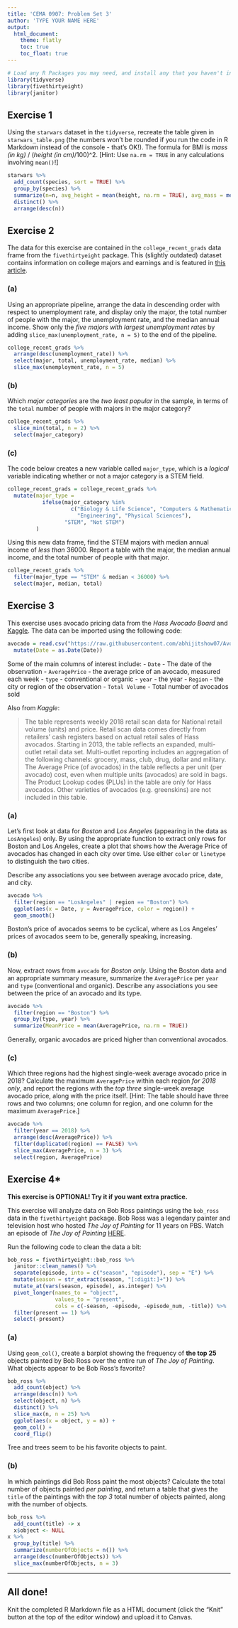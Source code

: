 ```yaml
---
title: 'CEMA 0907: Problem Set 3'
author: 'TYPE YOUR NAME HERE'
output: 
  html_document:
    theme: flatly
    toc: true
    toc_float: true
---
```


```r
# Load any R Packages you may need, and install any that you haven't installed yet
library(tidyverse)
library(fivethirtyeight)
library(janitor)
```


## Exercise 1

Using the `starwars` dataset in the `tidyverse`, recreate the table given in `starwars_table.png` (the numbers won't be rounded if you run the code in R Markdown instead of the console - that's OK!). The formula for BMI is *mass (in kg)* / (*height (in cm)*/100)^2. [Hint: Use `na.rm = TRUE` in any calculations involving `mean()`!]

```r
starwars %>%
  add_count(species, sort = TRUE) %>%
  group_by(species) %>%
  summarize(n=n, avg_height = mean(height, na.rm = TRUE), avg_mass = mean(mass, na.rm = TRUE), avg_bmi = mass/(height/100)^2) %>%
  distinct() %>%
  arrange(desc(n))

```


## Exercise 2

The data for this exercise are contained in the `college_recent_grads` data frame from the `fivethirtyeight` package. This (slightly outdated) dataset contains information on college majors and earnings and is featured in [this article](https://fivethirtyeight.com/features/the-economic-guide-to-picking-a-college-major/). 

### (a)
Using an appropriate pipeline, arrange the data in descending order with respect to unemployment rate, and display only the major, the total number of people with the major, the unemployment rate, and the median annual income. Show only the *five majors with largest unemployment rates* by adding `slice_max(unemployment_rate, n = 5)` to the end of the pipeline. 

```r
college_recent_grads %>%
  arrange(desc(unemployment_rate)) %>%
  select(major, total, unemployment_rate, median) %>%
  slice_max(unemployment_rate, n = 5)
```

### (b)
Which *major categories* are the *two least popular* in the sample, in terms of the `total` number of people with majors in the major category?

```r
college_recent_grads %>%
  slice_min(total, n = 2) %>%
  select(major_category)
```

### (c)
The code below creates a new variable called `major_type`, which is a *logical* variable indicating whether or not a major category is a STEM field. 

```r
college_recent_grads = college_recent_grads %>%
  mutate(major_type = 
           ifelse(major_category %in% 
                    c("Biology & Life Science", "Computers & Mathematics", 
                      "Engineering", "Physical Sciences"), 
                  "STEM", "Not STEM")
         )
```

Using this new data frame, find the STEM majors with median annual income of *less than* 36000. Report a table with the major, the median annual income, and the total number of people with that major. 

```r
college_recent_grads %>%
  filter(major_type == "STEM" & median < 36000) %>%
  select(major, median, total)
```


## Exercise 3

This exercise uses avocado pricing data from the *Hass Avocado Board* and [Kaggle](https://www.kaggle.com/neuromusic/avocado-prices). The data can be imported using the following code:

```r
avocado = read.csv("https://raw.githubusercontent.com/abhijitshow07/Avocado-Price-Prediction-in-USA/master/avocado.csv") %>%
  mutate(Date = as.Date(Date))
```

Some of the main columns of interest include:
- `Date` - The date of the observation
- `AveragePrice` - the average price of an avocado, measured each week
- `type` - conventional or organic
- `year` - the year
- `Region` - the city or region of the observation
- `Total Volume` - Total number of avocados sold

Also from *Kaggle*: 

> The table represents weekly 2018 retail scan data for National retail volume (units) and price. Retail scan data comes directly from retailers’ cash registers based on actual retail sales of Hass avocados. Starting in 2013, the table reflects an expanded, multi-outlet retail data set. Multi-outlet reporting includes an aggregation of the following channels: grocery, mass, club, drug, dollar and military. The Average Price (of avocados) in the table reflects a per unit (per avocado) cost, even when multiple units (avocados) are sold in bags. The Product Lookup codes (PLUs) in the table are only for Hass avocados. Other varieties of avocados (e.g. greenskins) are not included in this table.


### (a)
Let's first look at data for *Boston* and *Los Angeles* (appearing in the data as `LosAngeles`) only. By using the appropriate function to extract only rows for Boston and Los Angeles, create a plot that shows how the Average Price of avocados has changed in each city over time. Use either `color` or `linetype` to distinguish the two cities. 

Describe any associations you see between average avocado price, date, and city. 

```r
avocado %>%
  filter(region == "LosAngeles" | region == "Boston") %>%
  ggplot(aes(x = Date, y = AveragePrice, color = region)) +
  geom_smooth()

```

Boston's price of avocados seems to be cyclical, where as Los Angeles' prices of avocados seem to be, generally speaking, increasing.

### (b)
Now, extract rows from `avocado` for *Boston only*. Using the Boston data and an appropriate summary measure, summarize the `AveragePrice` per `year` and `type` (conventional and organic). Describe any associations you see between the price of an avocado and its type.

```r
avocado %>%
  filter(region == "Boston") %>%
  group_by(type, year) %>%
  summarize(MeanPrice = mean(AveragePrice, na.rm = TRUE))
```

Generally, organic avocados are priced higher than conventional avocados.

### (c)
Which three regions had the highest single-week average avocado price in 2018? Calculate the maximum `AveragePrice` within each region *for 2018 only*, and report the regions with the *top three* single-week average avocado price, along with the price itself. [Hint: The table should have three rows and two columns; one column for region, and one column for the maximum `AveragePrice`.]

```r
avocado %>%
  filter(year == 2018) %>%
  arrange(desc(AveragePrice)) %>%
  filter(duplicated(region) == FALSE) %>%
  slice_max(AveragePrice, n = 3) %>%
  select(region, AveragePrice)
```


## Exercise 4*

**This exercise is OPTIONAL! Try it if you want extra practice.**

This exercise will analyze data on Bob Ross paintings using the `bob_ross` data in the `fivethirtyeight` package. Bob Ross was a legendary painter and television host who hosted *The Joy of Painting* for 11 years on PBS. Watch an episode of *The Joy of Painting* [HERE](https://www.youtube.com/watch?v=WT6n0K2zGnA). 

Run the following code to clean the data a bit:

```r
bob_ross = fivethirtyeight::bob_ross %>% 
  janitor::clean_names() %>% 
  separate(episode, into = c("season", "episode"), sep = "E") %>% 
  mutate(season = str_extract(season, "[:digit:]+")) %>% 
  mutate_at(vars(season, episode), as.integer) %>%
  pivot_longer(names_to = "object", 
               values_to = "present", 
               cols = c(-season, -episode, -episode_num, -title)) %>%
  filter(present == 1) %>%
  select(-present)
```


### (a)
Using `geom_col()`, create a barplot showing the frequency of **the top 25** objects painted by Bob Ross over the entire run of *The Joy of Painting*. What objects appear to be Bob Ross's favorite?

```r
bob_ross %>%
  add_count(object) %>%
  arrange(desc(n)) %>%
  select(object, n) %>%
  distinct() %>%
  slice_max(n, n = 25) %>%
  ggplot(aes(x = object, y = n)) +
  geom_col() +
  coord_flip()
```

Tree and trees seem to be his favorite objects to paint.

### (b)
In which paintings did Bob Ross paint the most objects? Calculate the total number of objects painted *per painting*, and return a table that gives the `title` of the paintings with the *top 3* total number of objects painted, along with the number of objects. 

```r
bob_ross %>%
  add_count(title) -> x
  x$object <- NULL
x %>%
  group_by(title) %>%
  summarize(numberOfObjects = n()) %>%
  arrange(desc(numberOfObjects)) %>%
  slice_max(numberOfObjects, n = 3)
```


* * *

## All done!

Knit the completed R Markdown file as a HTML document (click the "Knit" button at the top of the editor window) and upload it to Canvas.
